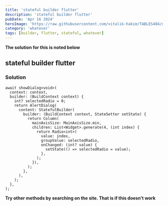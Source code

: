 ```yaml
---
title: 'stateful builder flutter'
description: 'stateful builder flutter'
pubDate: 'Apr 16 2024'
heroImage: 'https://raw.githubusercontent.com/vitalik-hakim/TABLES404/main/error_b/misc.png'
category: 'whatever'
tags: [builder, flutter, stateful, whatever]
---
```


**The solution for this is noted below**

## stateful builder flutter

### Solution

```whatever
await showDialog<void>(
  context: context,
  builder: (BuildContext context) {
    int? selectedRadio = 0;
    return AlertDialog(
      content: StatefulBuilder(
        builder: (BuildContext context, StateSetter setState) {
          return Column(
            mainAxisSize: MainAxisSize.min,
            children: List<Widget>.generate(4, (int index) {
              return Radio<int>(
                value: index,
                groupValue: selectedRadio,
                onChanged: (int? value) {
                  setState(() => selectedRadio = value);
                },
              );
            }),
          );
        },
      ),
    );
  },
);
```

**Try other methods by searching on the site. That is if this doesn't work**
